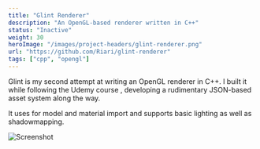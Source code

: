 ```yaml
---
title: "Glint Renderer"
description: "An OpenGL-based renderer written in C++"
status: "Inactive"
weight: 30
heroImage: "/images/project-headers/glint-renderer.png"
url: "https://github.com/Riari/glint-renderer"
tags: ["cpp", "opengl"]
---
```


Glint is my second attempt at writing an OpenGL renderer in C++. I built it while following the Udemy course _<ExternalLink url="https://www.udemy.com/course/graphics-with-modern-opengl/" label="Computer Graphics with Modern OpenGL and C++" />_, developing a rudimentary JSON-based asset system along the way.

It uses <ExternalLink url="https://github.com/assimp/assimp" label="assimp" /> for model and material import and supports basic <ExternalLink url="https://en.wikipedia.org/wiki/Bui_Tuong_Phong" label="Phong" /> lighting as well as shadowmapping.

<Image src={screenshotImage.src} alt="Screenshot" caption="Screenshot" />